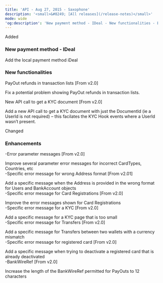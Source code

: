 ```yaml
---
title: 'API - Aug 27, 2015 - Saxophone'  
description: '<small>&#8249; [All releases](/release-notes)</small>'  
mode: wide  
'og:description': 'New payment method - IDeal - New functionalities - Enhancements'  
---
```

  
  <div class="pill pill-green">Added</div> 
  
### New payment method - IDeal  

Add the local payment method iDeal 
  
### New functionalities  

PayOut refunds in transaction lists [From v2.0]  

Fix a potential problem showing PayOut refunds in transaction lists.  

New API call to get a KYC document [From v2.0]  

Add a new API call to get a KYC document with just the DocumentId (ie a UserId is not required) – this facilates the KYC Hook events where a UserId wasn’t present.  
  <div class="pill pill-blue">Changed</div> 
  
### Enhancements  
-Error parameter messages [From v2.0]  

Improve several parameter error messages for incorrect CardTypes, Countries, etc  
-Specific error message for wrong Address format [From v2.01]  

Add a specific message when the Address is provided in the wrong format for Users and BankAccount objects  
-Specific error message for Card Registrations [From v2.0]  

Improve the error messages shown for Card Registrations  
-Specific error message for a KYC [From v2.0]  

Add a specific message for a KYC page that is too small  
-Specific error message for Transfers [From v2.0]  

Add a specific message for Transfers between two wallets with a currency mismatch  
-Specific error message for registered card [From v2.0]  

Add a specific message when trying to deactivate a registered card that is already deactivated  
-BankWireRef [From v2.0]  

Increase the length of the BankWireRef permitted for PayOuts to 12 characters